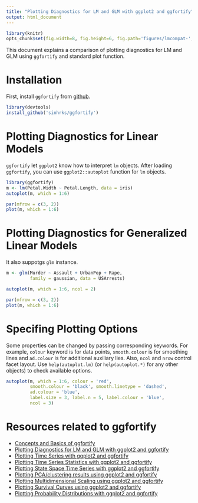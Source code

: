 ```yaml
---
title: "Plotting Diagnostics for LM and GLM with ggplot2 and ggfortify"
output: html_document
---
```


```r
library(knitr)
opts_chunk$set(fig.width=8, fig.height=6, fig.path='figures/lmcompat-', warning=FALSE)
```

This document explains a comparison of plotting diagnostics for LM and GLM using `ggfortify` and standard plot function. 

# Installation

First, install `ggfortify` from [github](https://github.com/sinhrks/ggfortify).

```r
library(devtools)
install_github('sinhrks/ggfortify')
```

# Plotting Diagnostics for Linear Models 

`ggfortify` let `ggplot2` know how to interpret `lm` objects. After loading `ggfortify`, you can use `ggplot2::autoplot` function for `lm` objects. 

```r
library(ggfortify)
m <- lm(Petal.Width ~ Petal.Length, data = iris)
autoplot(m, which = 1:6)

par(mfrow = c(3, 2))
plot(m, which = 1:6)
```

# Plotting Diagnostics for Generalized Linear Models

It also suppotgs `glm` instance.

```r
m <- glm(Murder ~ Assault + UrbanPop + Rape,
         family = gaussian, data = USArrests)

autoplot(m, which = 1:6, ncol = 2)

par(mfrow = c(3, 2))
plot(m, which = 1:6)
```

# Specifing Plotting Options

Some properties can be changed by passing corresponding keywords. For example, `colour` keyword is for data points, `smooth.colour` is for smoothing lines and `ad.colour` is for additional auxiliary lies. Also, `ncol` and `nrow` control facet layout. Use `help(autoplot.lm)` (or `help(autoplot.*)` for any other objects) to check available options.

```r
autoplot(m, which = 1:6, colour = 'red',
         smooth.colour = 'black', smooth.linetype = 'dashed',
         ad.colour = 'blue',
         label.size = 3, label.n = 5, label.colour = 'blue',
         ncol = 3)
```

# Resources related to ggfortify

* [Concepts and Basics of ggfortify](http://rpubs.com/sinhrks/basics)
* [Plotting Diagnostics for LM and GLM with ggplot2 and ggfortify](http://rpubs.com/sinhrks/plot_lm)
* [Plotting Time Series with ggplot2 and ggfortify](http://rpubs.com/sinhrks/plot_ts)
* [Plotting Time Series Statistics with ggplot2 and ggfortify](http://rpubs.com/sinhrks/plot_tsstats)
* [Plotting State Space Time Series with ggplot2 and ggfortify](http://rpubs.com/sinhrks/plot_ts_dlm)
* [Plotting PCA/clustering results using ggplot2 and ggfortify](http://rpubs.com/sinhrks/plot_pca)
* [Plotting Multidimensional Scaling using ggplot2 and ggfortify](http://rpubs.com/sinhrks/plot_mds)
* [Plotting Survival Curves using ggplot2 and ggfortify](http://rpubs.com/sinhrks/plot_surv)
* [Plotting Probability Distributions with ggplot2 and ggfortify](http://rpubs.com/sinhrks/plot_dist)
 
 　
